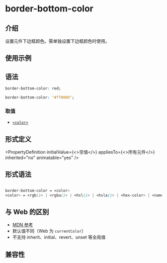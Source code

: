 # border-bottom-color

## 介绍

设置元件下边框颜色。需单独设置下边框颜色时使用。

## 使用示例


<Go
  example="css-api"
  defaultFile="src/border-bottom-color/App.tsx"
  img="https://lf-lynx.tiktok-cdns.com/obj/lynx-artifacts-oss-sg/lynx-website/assets/doc/css/border-color-edge.jpg"
  defaultEntryFile="dist/border-bottom-color.lynx.bundle"
  entry="src/border-bottom-color"
/>

## 语法

```css
border-bottom-color: red;

border-bottom-color: '#ff0000';
```

### 取值

- [`<color>`](/api/css/data-type/color.mdx)

## 形式定义


<PropertyDefinition
  initialValue={<>空值</>}
  appliesTo={<>所有元件</>}
  inherited="no"
  animatable="yes"
/>

## 形式语法

```css

border-bottom-color = <color>
<color> = <rgb()> | <rgba()> | <hsl()> | <hsla()> | <hex-color> | <named-color>

```

## 与 Web 的区别

- [MDN 参考](https://developer.mozilla.org/zh-CN/docs/Web/CSS/border-bottom-color)
- 默认值不同（Web 为 `currentColor`）
- 不支持 inherit、initial、revert、unset 等全局值

## 兼容性


<LegacyCompatTable metadata="css/properties/border-bottom-color" />
